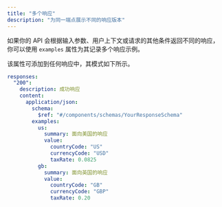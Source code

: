```yaml
---
title: "多个响应"
description: "为同一端点展示不同的响应版本"
---
```


如果你的 API 会根据输入参数、用户上下文或请求的其他条件返回不同的响应，你可以使用 `examples` 属性为其记录多个响应示例。

该属性可添加到任何响应中，其模式如下所示。

```yaml
responses:
  "200":
    description: 成功响应
    content:
      application/json:
        schema:
          $ref: "#/components/schemas/YourResponseSchema"
        examples:
          us:
            summary: 面向美国的响应
            value:
              countryCode: "US"
              currencyCode: "USD"
              taxRate: 0.0825
          gb:
            summary: 面向英国的响应
            value:
              countryCode: "GB"
              currencyCode: "GBP"
              taxRate: 0.20
```
